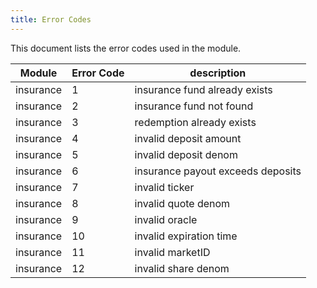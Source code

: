 ```yaml
---
title: Error Codes
---
```


This document lists the error codes used in the module.


| Module | Error Code | description |
|--------|------------|-------------|
| insurance |  1 | insurance fund already exists |
| insurance |  2 | insurance fund not found |
| insurance |  3 | redemption already exists |
| insurance |  4 | invalid deposit amount |
| insurance |  5 | invalid deposit denom |
| insurance |  6 | insurance payout exceeds deposits |
| insurance |  7 | invalid ticker |
| insurance |  8 | invalid quote denom |
| insurance |  9 | invalid oracle |
| insurance |  10 | invalid expiration time |
| insurance |  11 | invalid marketID |
| insurance |  12 | invalid share denom |
